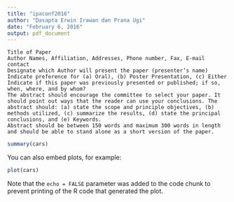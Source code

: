 ```yaml
---
title: "ipaconf2016"
author: "Dasapta Erwin Irawan dan Prana Ugi"
date: "February 6, 2016"
output: pdf_document
---
```



    Title of Paper
    Author Names, Affiliation, Addresses, Phone number, Fax, E-mail contact
    Designate which Author will present the paper (presenter’s name)
    Indicate preference for (a) Oral), (b) Poster Presentation, (c) Either
    Indicate if this paper was previously presented or published; if so, when, where, and by whom?
    The abstract should encourage the committee to select your paper. It should point out ways that the reader can use your conclusions. The abstract should: (a) state the scope and principle objectives, (b) methods utilized, (c) summarize the results, (d) state the principal conclusions, and (e) Keywords.
    Abstract should be between 150 words and maximum 300 words in length and should be able to stand alone as a short version of the paper.


```r
summary(cars)
```

You can also embed plots, for example:

```r
plot(cars)
```

Note that the `echo = FALSE` parameter was added to the code chunk to prevent printing of the R code that generated the plot.

